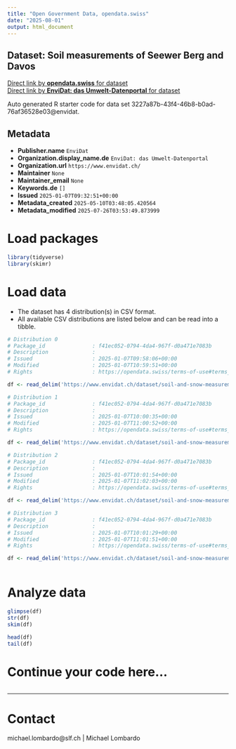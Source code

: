 ```yaml
---
title: "Open Government Data, opendata.swiss"
date: "2025-08-01"
output: html_document
---
```


## Dataset: Soil measurements of Seewer Berg and Davos



[Direct link by **opendata.swiss** for dataset](https://opendata.swiss/de/dataset/soil-measurements-of-seewer-berg-and-davos)<br>
[Direct link by **EnviDat: das Umwelt-Datenportal** for dataset](https://www.envidat.ch/#/metadata/soil-and-snow-measurements)

Auto generated R starter code for data set 3227a87b-43f4-46b8-b0ad-76af36528e03@envidat.

## Metadata

- **Publisher.name** `EnviDat`
- **Organization.display_name.de** `EnviDat: das Umwelt-Datenportal`
- **Organization.url** `https://www.envidat.ch/`
- **Maintainer** `None`
- **Maintainer_email** `None`
- **Keywords.de** `[]`
- **Issued** `2025-01-07T09:32:51+00:00`
- **Metadata_created** `2025-05-10T03:48:05.420564`
- **Metadata_modified** `2025-07-26T03:53:49.873999`


# Load packages

```r

library(tidyverse)
library(skimr)

```

# Load data

-   The dataset has 4 distribution(s) in CSV format.
-   All available CSV distributions are listed below and can be read into a tibble.

```r

# Distribution 0
# Package_id               : f41ec052-0794-4da4-967f-d0a471e7083b
# Description              : 
# Issued                   : 2025-01-07T09:58:06+00:00
# Modified                 : 2025-01-07T10:59:51+00:00
# Rights                   : https://opendata.swiss/terms-of-use#terms_by

df <- read_delim('https://www.envidat.ch/dataset/soil-and-snow-measurements/resource/7494a93b-068b-4d87-8f33-a16d197d27bf')

# Distribution 1
# Package_id               : f41ec052-0794-4da4-967f-d0a471e7083b
# Description              : 
# Issued                   : 2025-01-07T10:00:35+00:00
# Modified                 : 2025-01-07T11:00:52+00:00
# Rights                   : https://opendata.swiss/terms-of-use#terms_by

df <- read_delim('https://www.envidat.ch/dataset/soil-and-snow-measurements/resource/d4114528-bd8a-4335-b9ba-3d8eba7bb1fa')

# Distribution 2
# Package_id               : f41ec052-0794-4da4-967f-d0a471e7083b
# Description              : 
# Issued                   : 2025-01-07T10:01:54+00:00
# Modified                 : 2025-01-07T11:02:03+00:00
# Rights                   : https://opendata.swiss/terms-of-use#terms_by

df <- read_delim('https://www.envidat.ch/dataset/soil-and-snow-measurements/resource/810089c7-a4f8-4e9a-a9b9-5d1a55676b81')

# Distribution 3
# Package_id               : f41ec052-0794-4da4-967f-d0a471e7083b
# Description              : 
# Issued                   : 2025-01-07T10:01:29+00:00
# Modified                 : 2025-01-07T11:01:51+00:00
# Rights                   : https://opendata.swiss/terms-of-use#terms_by

df <- read_delim('https://www.envidat.ch/dataset/soil-and-snow-measurements/resource/c1c4be41-28ff-4d20-97d5-aa6c28e74695')



```

# Analyze data

```r

glimpse(df)
str(df)
skim(df)

head(df)
tail(df)

```

# Continue your code here...

```r

```

------------------------------------------------------------------------

# Contact

michael.lombardo@slf.ch | Michael Lombardo
